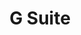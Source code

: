 ---
title: G Suite 
slug: gsuite
site: G Suite
show: ./images/show.png
siteUrl: https://cloud.google.com/blog/products/g-suite/helping-businesses-and-schools-stay-connected-in-response-to-coronavirus
description: "Google is providing advanced Hangouts Meet video-conferencing capabilities to all G Suite and G Suite for Education customers globally"
tags: [office]
rating: 12
---